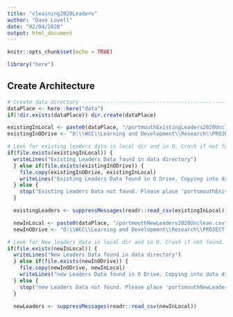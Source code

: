 ```yaml
---
title: "cleaining2020Leaders"
author: "Dave Lovell"
date: "02/04/2020"
output: html_document
---
```


```r
knitr::opts_chunk$set(echo = TRUE)
```

```r
library("here")
```

## Create Architecture

```r
# Create data directory --------------------------------------------------------------
dataPlace <- here::here("data")
if(!dir.exists(dataPlace)) dir.create(dataPlace)

existingInLocal <- paste0(dataPlace, "/portmouthExistingLeaders2020Unclean.csv")
existingInODrive <- "O:\\WCC\\Learning and Development\\Research\\PROJECT - Portsmouth 2019 onwards\\Data\\unclean\\portsmouthExistingLeaders2020Unclean.csv"

# Look for existing leaders data in local dir and in O. Crash if not found.
if(file.exists(existingInLocal)) {
  writeLines("Existing Leaders Data found in data directory")
  } else if(file.exists(existingInODrive)) {
    file.copy(existingInODrive, existingInLocal)
    writeLines("Existing Leaders Data found in O Drive. Copying into data directory")
  } else {
    stop("Existing Leaders Data not found. Please place 'portsmouthExistingLeaders2020Unclean.csv` in the data directory")
  } 

  existingLeaders <- suppressMessages(readr::read_csv(existingInLocal))

  newInLocal <- paste0(dataPlace, "/portmouthNewLeaders2020Unclean.csv")
  newInODrive <- "O:\\WCC\\Learning and Development\\Research\\PROJECT - Portsmouth 2019 onwards\\Data\\unclean\\portsmouthNewLeaders2020Unclean.csv"

# Look for New leaders data in local dir and in O. Crash if not found.
if(file.exists(newInLocal)) {
  writeLines("New Leaders Data found in data directory")
  } else if(file.exists(newInODrive)) {
    file.copy(newInODrive, newInLocal)
    writeLines("new Leaders Data found in O Drive. Copying into data directory")
  } else {
    stop("new Leaders Data not found. Please place 'portsmouthNewLeaders2020Unclean.csv` in the data directory")
  } 

  newLeaders <- suppressMessages(readr::read_csv(newInLocal))
```


